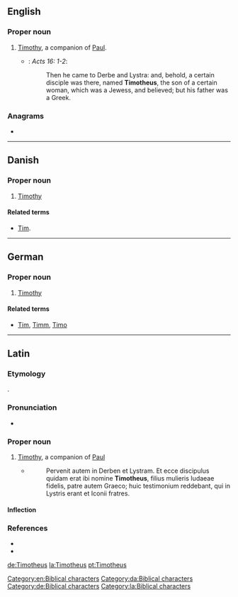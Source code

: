 ==English==

===Proper noun===
{{en-proper noun}}

# [[Timothy]], a companion of [[Paul]]. {{qualifier|biblical character}} [[Category:en:Biblical characters]]
#* {{RQ:Authorized Version}}: ''Acts 16: 1-2'':
#*: Then he came to Derbe and Lystra: and, behold, a certain disciple was there, named '''Timotheus''', the son of a certain woman, which was a Jewess, and believed; but his father was a Greek.

===Anagrams===
* {{l|en|mouthiest}}

----

==Danish==

===Proper noun===
{{head|da|proper noun}}

# [[Timothy]] {{qualifier|biblical character}} [[Category:da:Biblical characters]]

====Related terms====
* {{qualifier|given name}} [[Tim]].

----

==German==

===Proper noun===
{{head|de|proper noun}}

# {{lb|de|biblical character}} [[Timothy]] {{qualifier|biblical character}} [[Category:de:Biblical characters]]

====Related terms====
* {{qualifier|given names}} [[Tim]], [[Timm]], [[Timo]]

----

==Latin==

===Etymology===
{{bor|la|grc|Τῑμόθεος}}.

===Pronunciation===
* {{la-IPA|Tīmotheus|eccl=yes}}

===Proper noun===
{{la-proper noun|Tīmotheus|Tīmotheī|m|second}}

# [[Timothy]], a companion of [[Paul]] {{qualifier|biblical character}} [[Category:la:Biblical characters]]
#* {{RQ:Vulgate|Actus Apostolorum|16|1-2}}
#*: Pervenit autem in Derben et Lystram. Et ecce discipulus quidam erat ibi nomine '''Timotheus''', filius mulieris Iudaeae fidelis, patre autem Graeco; huic testimonium reddebant, qui in Lystris erant et Iconii fratres.

====Inflection====
{{la-decl-2nd|num=sg|Tīmothe}}

===References===
* {{R:L&S}}
* {{R:Gaffiot}}

[[de:Timotheus]]
[[la:Timotheus]]
[[pt:Timotheus]]